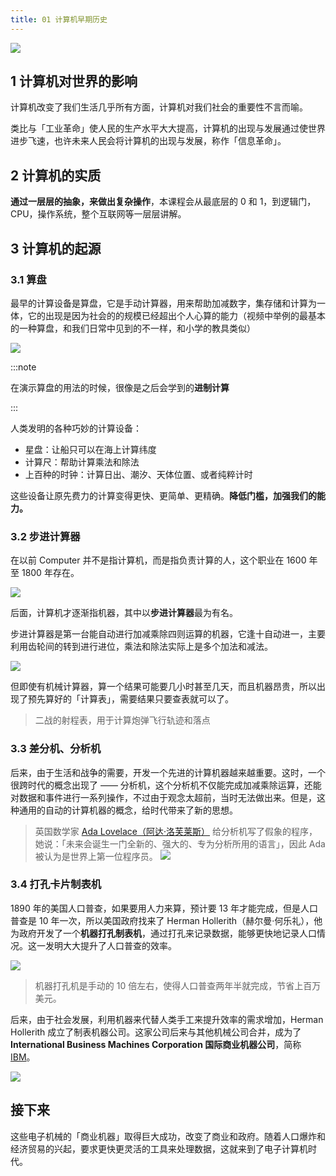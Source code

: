 ```yaml
---
title: 01 计算机早期历史
---
```


![](./目录.png)

<BVideo src="BV1EW411u7th" p="1" />

## 1 计算机对世界的影响

计算机改变了我们生活几乎所有方面，计算机对我们社会的重要性不言而喻。

类比与「工业革命」使人民的生产水平大大提高，计算机的出现与发展通过使世界进步飞速，也许未来人民会将计算机的出现与发展，称作「信息革命」。

## 2 计算机的实质

**通过一层层的抽象，来做出复杂操作**，本课程会从最底层的 0 和 1，到逻辑门，CPU，操作系统，整个互联网等一层层讲解。

## 3 计算机的起源

### 3.1 算盘

最早的计算设备是算盘，它是手动计算器，用来帮助加减数字，集存储和计算为一体，它的出现是因为社会的的规模已经超出个人心算的能力（视频中举例的最基本的一种算盘，和我们日常中见到的不一样，和小学的教具类似）

![](./算盘.png)

:::note

在演示算盘的用法的时候，很像是之后会学到的**进制计算**

:::

人类发明的各种巧妙的计算设备：

- 星盘：让船只可以在海上计算纬度
- 计算尺：帮助计算乘法和除法
- 上百种的时钟：计算日出、潮汐、天体位置、或者纯粹计时

这些设备让原先费力的计算变得更快、更简单、更精确。**降低门槛，加强我们的能力。**

### 3.2 步进计算器

在以前 Computer 并不是指计算机，而是指负责计算的人，这个职业在 1600 年至 1800 年存在。

![](./负责计算的人.png)

后面，计算机才逐渐指机器，其中以**步进计算器**最为有名。

步进计算器是第一台能自动进行加减乘除四则运算的机器，它逢十自动进一，主要利用齿轮间的转到进行进位，乘法和除法实际上是多个加法和减法。

![](./步进计算器.png)

但即使有机械计算器，算一个结果可能要几小时甚至几天，而且机器昂贵，所以出现了预先算好的「计算表」，需要结果只要查表就可以了。

> 二战的射程表，用于计算炮弹飞行轨迹和落点

### 3.3 差分机、分析机

后来，由于生活和战争的需要，开发一个先进的计算机器越来越重要。这时，一个很跨时代的概念出现了 —— 分析机，这个分析机不仅能完成加减乘除运算，还能对数据和事件进行一系列操作，不过由于观念太超前，当时无法做出来。但是，这种通用的自动的计算机器的概念，给时代带来了新的思想。

> 英国数学家 [Ada Lovelace（阿达·洛芙莱斯）](https://baike.baidu.com/item/%E9%98%BF%E8%BE%BE%C2%B7%E6%B4%9B%E8%8A%99%E8%8E%B1%E6%96%AF) 给分析机写了假象的程序，她说：「未来会诞生一门全新的、强大的、专为分析所用的语言」，因此 Ada 被认为是世界上第一位程序员。
> ![](./Ada_Lovelace_portrait.jpg)

### 3.4 打孔卡片制表机

1890 年的美国人口普查，如果要用人力来算，预计要 13 年才能完成，但是人口普查是 10 年一次，所以美国政府找来了 Herman Hollerith（赫尔曼·何乐礼），他为政府开发了一个**机器打孔制表机**，通过打孔来记录数据，能够更快地记录人口情况。这一发明大大提升了人口普查的效率。

![](./机器.png)

> 机器打孔机是手动的 10 倍左右，使得人口普查两年半就完成，节省上百万美元。

后来，由于社会发展，利用机器来代替人类手工来提升效率的需求增加，Herman Hollerith 成立了制表机器公司。这家公司后来与其他机械公司合并，成为了 **International Business Machines Corporation 国际商业机器公司**，简称 [IBM](https://baike.baidu.com/item/ibm)。

![](./IBM.png)

## 接下来

这些电子机械的「商业机器」取得巨大成功，改变了商业和政府。随着人口爆炸和经济贸易的兴起，要求更快更灵活的工具来处理数据，这就来到了电子计算机时代。
